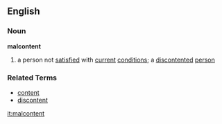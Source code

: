 ==English==
=== Noun ===
'''malcontent'''
# a person not [[satisfied]] with [[current]] [[conditions]]; a [[discontented]] [[person]]

=== Related Terms ===
*[[content]]
*[[discontent]]

[[it:malcontent]]